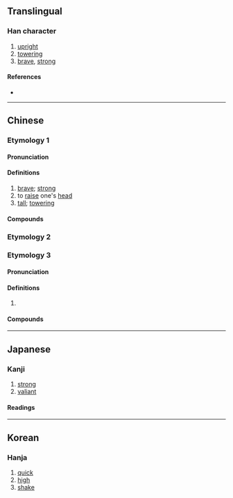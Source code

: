 {{character info}}
==Translingual==

===Han character===
{{Han char|rn=9|rad=人|as=03|sn=5|four=28217|canj=OON|ids=⿰亻乞}}

# [[upright]]
# [[towering]]
# [[brave]], [[strong]]

====References====
* {{Han ref|kx=0093.070|dkj=00382|dj=0197.040|hdz=10114.050|uh=4EE1|ud=20193|bh=C968|bd=51560}}

----

==Chinese==

===Etymology 1===
{{zh-forms|alt=㐹-brave; strong,圪-tall; towering}}

====Pronunciation====
{{zh-pron
|m=yì
|c=ngat6
|mc=y
|oc=y
|ma=
|cat=a,v
}}

====Definitions====
{{zh-hanzi}}

# [[brave]]; [[strong]]
# to [[raise]] one's [[head]]
# [[tall]]; [[towering]]

====Compounds====
{{zh-der|仡仡|仡立|仡勇|仡栗|仡然}}

===Etymology 2===
{{zh-see|𦨉|v}}

===Etymology 3===
{{zh-forms}}

====Pronunciation====
{{zh-pron
|m=gē
|c=gaak3
|ma=
|cat=n
}}

====Definitions====
{{zh-hanzi}}

# {{zh-only|仡佬}}

====Compounds====
{{zh-der|仡佬|仡佬族|仡佬語}}

----

==Japanese==

===Kanji===
{{ja-kanji|grade=|rs=人03}}

# [[strong]]
# [[valiant]]

====Readings====
{{ja-readings
|goon=こち, ごち
|kanon=きつ
|kun=いさ-まし.い
}}

----

==Korean==

===Hanja===
{{ko-hanja|날래다|날랠|흘}}

# [[quick]]
# [[high]]
# [[shake]]